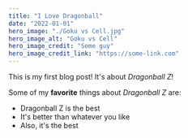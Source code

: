 ```yaml
---
title: "I Love Dragonball"
date: "2022-01-01"
hero_image: "./Goku vs Cell.jpg"
hero_image_alt: "Goku vs Cell"
hero_image_credit: "Some guy"
hero_image_credit_link: "https://some-link.com"
---
```


This is my first blog post!  It's about *Dragonball Z*!

Some of my **favorite** things about *Dragonball Z* are:

* Dragonball Z is the best
* It's better than whatever you like
* Also, it's the best